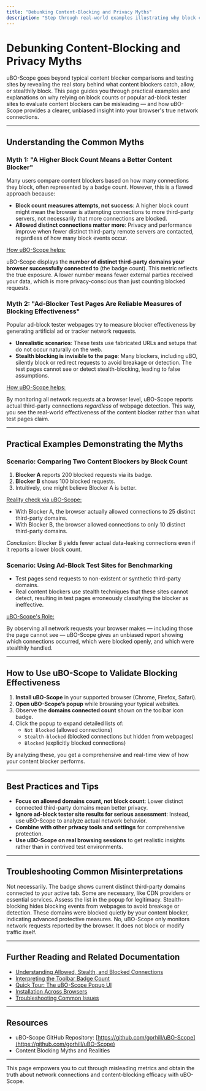 ```yaml
---
title: "Debunking Content-Blocking and Privacy Myths"
description: "Step through real-world examples illustrating why block counts and popular ad-block tester sites can mislead—see how uBO-Scope reveals the true effectiveness of content blockers, regardless of brand."
---
```


# Debunking Content-Blocking and Privacy Myths

uBO-Scope goes beyond typical content blocker comparisons and testing sites by revealing the real story behind what content blockers catch, allow, or stealthily block. This page guides you through practical examples and explanations on why relying on block counts or popular ad-block tester sites to evaluate content blockers can be misleading — and how uBO-Scope provides a clearer, unbiased insight into your browser's true network connections.

---

## Understanding the Common Myths

### Myth 1: "A Higher Block Count Means a Better Content Blocker"

Many users compare content blockers based on how many connections they block, often represented by a badge count. However, this is a flawed approach because:

- **Block count measures attempts, not success**: A higher block count might mean the browser is attempting connections to more third-party servers, not necessarily that more connections are blocked.
- **Allowed distinct connections matter more**: Privacy and performance improve when fewer distinct third-party remote servers are contacted, regardless of how many block events occur.

<u>How uBO-Scope helps:</u>

uBO-Scope displays the **number of distinct third-party domains your browser successfully connected to** (the badge count). This metric reflects the true exposure. A lower number means fewer external parties received your data, which is more privacy-conscious than just counting blocked requests.


### Myth 2: "Ad-Blocker Test Pages Are Reliable Measures of Blocking Effectiveness"

Popular ad-block tester webpages try to measure blocker effectiveness by generating artificial ad or tracker network requests.

- **Unrealistic scenarios**: These tests use fabricated URLs and setups that do not occur naturally on the web.
- **Stealth blocking is invisible to the page**: Many blockers, including uBO, silently block or redirect requests to avoid breakage or detection. The test pages cannot see or detect stealth-blocking, leading to false assumptions.

<u>How uBO-Scope helps:</u>

By monitoring all network requests at a browser level, uBO-Scope reports actual third-party connections *regardless* of webpage detection. This way, you see the real-world effectiveness of the content blocker rather than what test pages claim.

---

## Practical Examples Demonstrating the Myths

### Scenario: Comparing Two Content Blockers by Block Count

1. **Blocker A** reports 200 blocked requests via its badge.
2. **Blocker B** shows 100 blocked requests.
3. Intuitively, one might believe Blocker A is better.

<u>Reality check via uBO-Scope:</u>

- With Blocker A, the browser actually allowed connections to 25 distinct third-party domains.
- With Blocker B, the browser allowed connections to only 10 distinct third-party domains.

_Conclusion:_ Blocker B yields fewer actual data-leaking connections even if it reports a lower block count.


### Scenario: Using Ad-Block Test Sites for Benchmarking

- Test pages send requests to non-existent or synthetic third-party domains.
- Real content blockers use stealth techniques that these sites cannot detect, resulting in test pages erroneously classifying the blocker as ineffective.

<u>uBO-Scope's Role:</u>

By observing all network requests your browser makes — including those the page cannot see — uBO-Scope gives an unbiased report showing which connections occurred, which were blocked openly, and which were stealthily handled.

---

## How to Use uBO-Scope to Validate Blocking Effectiveness

1. **Install uBO-Scope** in your supported browser (Chrome, Firefox, Safari).
2. **Open uBO-Scope’s popup** while browsing your typical websites.
3. Observe the **domains connected count** shown on the toolbar icon badge.
4. Click the popup to expand detailed lists of:
   - `Not Blocked` (allowed connections)
   - `Stealth-blocked` (blocked connections but hidden from webpages)
   - `Blocked` (explicitly blocked connections)

By analyzing these, you get a comprehensive and real-time view of how your content blocker performs.

---

## Best Practices and Tips

- **Focus on allowed domains count, not block count**: Lower distinct connected third-party domains mean better privacy.
- **Ignore ad-block tester site results for serious assessment**: Instead, use uBO-Scope to analyze actual network behavior.
- **Combine with other privacy tools and settings** for comprehensive protection.
- **Use uBO-Scope on real browsing sessions** to get realistic insights rather than in contrived test environments.

---

## Troubleshooting Common Misinterpretations

<AccordionGroup title="Frequently Encountered Issues and Clarifications">
<Accordion title="The extension badge count is high, does this mean I am not protected?">
Not necessarily. The badge shows current distinct third-party domains connected to your active tab. Some are necessary, like CDN providers or essential services. Assess the list in the popup for legitimacy.
</Accordion>
<Accordion title="Why do some domains show in 'stealth-blocked' rather than 'blocked'?">
Stealth-blocking hides blocking events from webpages to avoid breakage or detection. These domains were blocked quietly by your content blocker, indicating advanced protective measures.
</Accordion>
<Accordion title="Does uBO-Scope interfere with content blocking?">
No, uBO-Scope only monitors network requests reported by the browser. It does not block or modify traffic itself.
</Accordion>
</AccordionGroup>

---

## Further Reading and Related Documentation

- [Understanding Allowed, Stealth, and Blocked Connections](../how-domain-connection-status-works)
- [Interpreting the Toolbar Badge Count](../interpreting-badge-count)
- [Quick Tour: The uBO-Scope Popup UI](../ui-quick-tour)
- [Installation Across Browsers](../../getting-started/essentials/installation)
- [Troubleshooting Common Issues](../../getting-started/essentials/troubleshooting)


---

## Resources

- uBO-Scope GitHub Repository: [https://github.com/gorhill/uBO-Scope](https://github.com/gorhill/uBO-Scope)
- Content Blocking Myths and Realities

---

This page empowers you to cut through misleading metrics and obtain the truth about network connections and content-blocking efficacy with uBO-Scope.